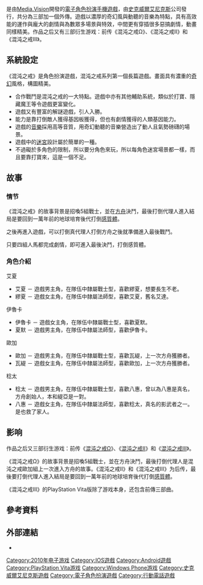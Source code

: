 {{NoteTA
| G1=Games
}}
{{Infobox VG
| title = 混沌之戒
| english = Chaos Rings
| developer =[[Media.Vision|Media.Vision]]
| publisher =[[史克威爾艾尼克斯|史克威爾艾尼克斯]]
| genre = [[電子角色扮演遊戲|角色扮演]]
| platforms =[[iOS|iOS]]、[[安卓|安卓]]、[[Windows_Phone_7|Windows Phone 7]]、[[PlayStation_Mobile|PlayStation Mobile]]
}}

{{Vgname|混沌之戒|en=Chaos Rings}}是由[[Media.Vision|Media.Vision]]開發的[[電子角色扮演遊戲|電子角色扮演]][[手機遊戲|手機遊戲]]，由[[史克威爾艾尼克斯|史克威爾艾尼克斯]]公司發行，共分為三部加一個外傳。遊戲以濃厚的奇幻風與動聽的音樂為特點，具有高效能的運作與龐大的劇情與為數眾多場景與特效，中間更有穿插很多惡搞劇情，動畫同樣精美。作品之后又有三部衍生游戏：前传《混沌之戒Ω》、《混沌之戒II》和《混沌之戒III》。

== 系統設定 ==

《混沌之戒》是角色扮演遊戲，混沌之戒系列第一個長篇遊戲。畫面具有濃重的[[奇幻|奇幻]]風格，構圖精美。

* 合作戰鬥是混沌之戒的一大特點。遊戲中亦有其他輔助系統，類似於打寶、隱藏魔王等令遊戲更富變化。
* 遊戲又有豐富的解謎遊戲，引人入勝。
* 能力是靠打倒敵人獲得基因板獲得，但也有劇情獲得的人類基因能力。
* 遊戲的[[音樂|音樂]]採用高等音質，用奇幻動聽的音樂營造出了動人且氣勢磅礴的場景。
* 遊戲中的[[迷宮|迷宮]]設計屬於簡單的一種。
* 不過礙於多角色的限制，所以要分角色來玩，所以每角色迷宮場景都一樣，而且要靠打寶來，這是一個不足。

== 故事 ==

=== 情节 ===

《混沌之戒》的故事背景是招喚5組戰士，並在[[方舟|方舟]]決鬥，最後打倒代理人進入結局是要回到一萬年前的地球培育後代打倒[[感質體|感質體]]。

之後再進入遊戲，可以打倒真代理人打倒方舟之後就準備進入最後戰鬥。

只要四組人馬都完成劇情，即可進入最後決鬥，打倒感質體。

=== 角色介紹 ===

; 艾夏
* 艾夏 － 遊戲男主角，在隊伍中隸屬戰士型，喜歡繆夏，想要長生不老。
* 繆夏 － 遊戲女主角，在隊伍中隸屬法師型，喜歡艾夏，舊名艾達。

; 伊魯卡
* 伊魯卡 － 遊戲女主角，在隊伍中隸屬戰士型，喜歡夏默。
* 夏默 － 遊戲男主角，在隊伍中隸屬法師型，喜歡伊魯卡。

; 歐加
* 歐加 － 遊戲男主角，在隊伍中隸屬戰士型，喜歡瓦緹，上一次方舟獲勝者。
* 瓦緹 － 遊戲女主角，在隊伍中隸屬法師型，喜歡歐加，上一次方舟獲勝者。

; 稔太
* 稔太 － 遊戲男主角，在隊伍中隸屬戰士型，喜歡八惠，曾以為八惠是真名，方舟創始人，本和緹亞是一對。
* 八惠 － 遊戲女主角，在隊伍中隸屬法師型，喜歡稔太，真名的影武者之一。是也救了家人。

== 影响 ==
作品之后又三部衍生游戏：前传《[[混沌之戒Ω|混沌之戒Ω]]》、《[[混沌之戒II|混沌之戒II]]》和《[[混沌之戒III|混沌之戒III]]》。

《混沌之戒Ω》的故事背景是招喚5組戰士，並在方舟決鬥，最後打倒代理人是混沌之戒歐加組上一次進入方舟的故事。《混沌之戒II》和《混沌之戒III》为后传，最後要打倒代理人進入結局是要回到一萬年前的地球培育後代打倒[[感質體|感質體]]。

《混沌之戒III》的PlayStation Vita版除了游戏本身，还包含前傳三部曲。

== 參考資料 ==
{{Reflist|30em}}

== 外部連結 ==
*{{official|http://www.chaosrings.com/cr_psm/}}

{{Square Enix}}

{{DEFAULTSORT:Chaos Rings}}
[[Category:2010年电子游戏|Category:2010年电子游戏]]
[[Category:IOS遊戲|Category:IOS遊戲]]
[[Category:Android遊戲|Category:Android遊戲]]
[[Category:PlayStation_Vita游戏|Category:PlayStation Vita游戏]]
[[Category:Windows_Phone游戏|Category:Windows Phone游戏]]
[[Category:史克威爾艾尼克斯遊戲|Category:史克威爾艾尼克斯遊戲]]
[[Category:電子角色扮演遊戲|Category:電子角色扮演遊戲]]
[[Category:行動電話遊戲|Category:行動電話遊戲]]